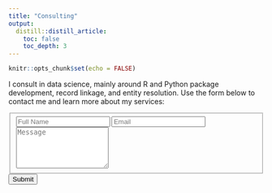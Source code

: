 ```yaml
---
title: "Consulting"
output:
  distill::distill_article:
    toc: false
    toc_depth: 3
---
```


```r
knitr::opts_chunk$set(echo = FALSE)
```

I consult in data science, mainly around R and Python package development, record linkage, and entity resolution. Use the form below to contact me and learn more about my services: 

<form id="fs-frm" name="simple-contact-form" accept-charset="utf-8" action="https://formspree.io/f/meqnoddy" method="post">
  <fieldset id="fs-frm-inputs">
    <label for="full-name"></label>
    <input type="text" name="name" id="full-name" placeholder="Full Name" required="">
    <label for="email-address"></label>
    <input type="email" name="_replyto" id="email-address" placeholder="Email" required="">
    <label for="message"></label>
    <textarea rows="5" name="message" id="message" placeholder="Message" required=""></textarea>
    <input type="hidden" name="_subject" id="email-subject" value="Contact Form Submission">
  </fieldset>
  
  <input id="form_button" type="submit" value="Submit">
</form>

